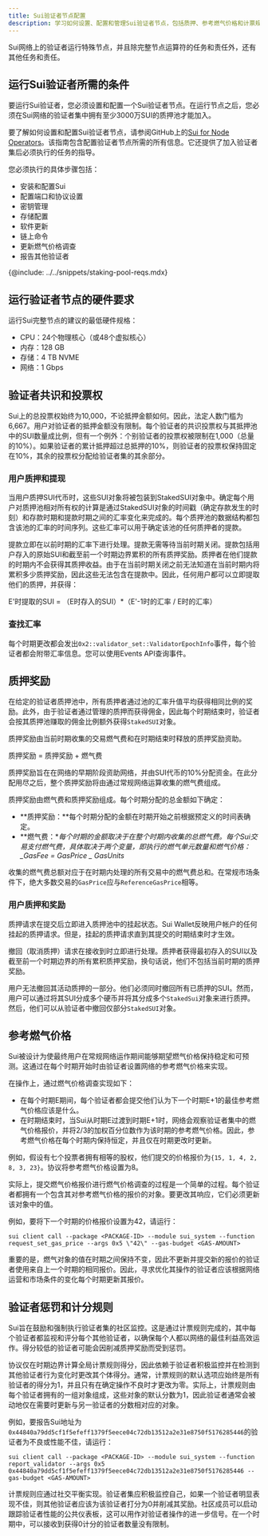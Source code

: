 ```yaml
---
title: Sui验证者节点配置
description: 学习如何设置、配置和管理Sui验证者节点，包括质押、参考燃气价格和计票规则。
---
```


Sui网络上的验证者运行特殊节点，并且除完整节点运算符的任务和责任外，还有其他任务和责任。

## 运行Sui验证者所需的条件

要运行Sui验证者，您必须设置和配置一个Sui验证者节点。在运行节点之后，您必须在Sui网络的验证者集中拥有至少3000万SUI的质押池才能加入。

要了解如何设置和配置Sui验证者节点，请参阅GitHub上的[Sui for Node Operators](https://github.com/MystenLabs/sui/blob/main/nre/sui_for_node_operators.md)。该指南包含配置验证者节点所需的所有信息。它还提供了加入验证者集后必须执行的任务的指导。

您必须执行的具体步骤包括：

- 安装和配置Sui
- 配置端口和协议设置
- 密钥管理
- 存储配置
- 软件更新
- 链上命令
- 更新燃气价格调查
- 报告其他验证者

{@include: ../../snippets/staking-pool-reqs.mdx}

## 运行验证者节点的硬件要求

运行Sui完整节点的建议的最低硬件规格：

- CPU：24个物理核心（或48个虚拟核心）
- 内存：128 GB
- 存储：4 TB NVME
- 网络：1 Gbps

## 验证者共识和投票权

Sui上的总投票权始终为10,000，不论抵押金额如何。因此，法定人数门槛为6,667。用户对验证者的抵押金额没有限制。每个验证者的共识投票权与其抵押池中的SUI数量成比例，但有一个例外：个别验证者的投票权被限制在1,000（总量的10%）。如果验证者的累计抵押超过总抵押的10%，则验证者的投票权保持固定在10%，其余的投票权分配给验证者集的其余部分。

### 用户质押和提现

当用户质押SUI代币时，这些SUI对象将被包装到StakedSUI对象中。确定每个用户对质押池相对所有权的计算是通过StakedSUI对象的时间戳（确定存款发生的时刻）和存款时期和提款时期之间的汇率变化来完成的。每个质押池的数据结构都包含该池的汇率的时间序列。这些汇率可以用于确定该池的任何质押者的提款。

提款立即在以前时期的汇率下进行处理。提款无需等待当前时期关闭。提款包括用户存入的原始SUI和截至前一个时期边界累积的所有质押奖励。质押者在他们提款的时期内不会获得其质押收益。由于在当前时期关闭之前无法知道在当前时期内将累积多少质押奖励，因此这些无法包含在提款中。因此，任何用户都可以立即提取他们的质押，并获得：

E'时提取的SUI = （E时存入的SUI）*（E'-1时的汇率 / E时的汇率）

### 查找汇率

每个时期更改都会发出`0x2::validator_set::ValidatorEpochInfo`事件，每个验证者都会附带汇率信息。您可以使用Events API查询事件。

## 质押奖励

在给定的验证者质押池中，所有质押者通过池的汇率升值平均获得相同比例的奖励。此外，由于验证者通过管理的质押而获得佣金，因此每个时期结束时，验证者会按其质押池赚取的佣金比例额外获得`StakedSUI`对象。

质押奖励由当前时期收集的交易燃气费和在时期结束时释放的质押奖励资助。

质押奖励 = 质押奖励 + 燃气费

质押奖励旨在在网络的早期阶段资助网络，并由SUI代币的10%分配资金。在此分配用尽之后，整个质押奖励将由通过常规网络运算收集的燃气费组成。

质押奖励由燃气费和质押奖励组成。每个时期分配的总金额如下确定：

- **质押奖励：**每个时期分配的金额在时期开始之前根据预定义的时间表确定。
- **燃气费：**每个时期的金额取决于在整个时期内收集的总燃气费。每个Sui交易支付燃气费，具体取决于两个变量，即执行的燃气单元数量和燃气价格：
  _GasFee = GasPrice _ GasUnits*

收集的燃气费总额对应于在时期内处理的所有交易中的燃气费总和。在常规市场条件下，绝大多数交易的`GasPrice`应与`ReferenceGasPrice`相等。



### 用户质押和奖励

质押请求在提交后立即进入质押池中的挂起状态。Sui Wallet反映用户帐户的任何挂起的质押请求。但是，挂起的质押请求直到其提交的时期结束时才生效。

撤回（取消质押）请求在接收到时立即进行处理。质押者获得最初存入的SUI以及截至前一个时期边界的所有累积质押奖励，换句话说，他们不包括当前时期的质押奖励。

用户无法撤回其活动质押的一部分。他们必须同时撤回所有已质押的SUI。然而，用户可以通过将其SUI分成多个硬币并将其分成多个`StakedSui`对象来进行质押。然后，他们可以从验证者中撤回仅部分`StakedSUI`对象。

## 参考燃气价格

Sui被设计为使最终用户在常规网络运作期间能够期望燃气价格保持稳定和可预测。这通过在每个时期开始时由验证者设置网络的参考燃气价格来实现。

在操作上，通过燃气价格调查实现如下：

- 在每个时期E期间，每个验证者都会提交他们认为下一个时期E+1的最佳参考燃气价格应该是什么。
- 在时期结束时，当Sui从时期E过渡到时期E+1时，网络会观察验证者集中的燃气价格报价，并将2/3的加权百分位数作为该时期的参考燃气价格。因此，参考燃气价格在每个时期内保持恒定，并且仅在时期更改时更新。

例如，假设有七个投票者拥有相等的股权，他们提交的价格报价为`{15, 1, 4, 2, 8, 3, 23}`。协议将参考燃气价格设置为8。

实际上，提交燃气价格报价进行燃气价格调查的过程是一个简单的过程。每个验证者都拥有一个包含其对参考燃气价格的报价的对象。要更改其响应，它们必须更新该对象中的值。

例如，要将下一个时期的价格报价设置为42，请运行：

```shell
sui client call --package <PACKAGE-ID> --module sui_system --function request_set_gas_price --args 0x5 \"42\" --gas-budget <GAS-AMOUNT>
```

重要的是，燃气对象的值在时期之间保持不变，因此不更新并提交新的报价的验证者使用来自上一个时期的相同报价。因此，寻求优化其操作的验证者应该根据网络运营和市场条件的变化每个时期更新其报价。

## 验证者惩罚和计分规则

Sui旨在鼓励和强制执行验证者集的社区监控。这是通过计票规则完成的，其中每个验证者都监视和评分每个其他验证者，以确保每个人都以网络的最佳利益高效运作。得分较低的验证者可能会因削减质押奖励而受到惩罚。

协议仅在时期边界计算全局计票规则得分，因此依赖于验证者积极监控并在检测到其他验证者行为变化时更改其个体得分。通常，计票规则的默认选项应始终是所有验证者的得分为1，并且只有在确定操作不良时才更改为零。实际上，计票规则由每个验证者拥有的一组对象组成，这些对象的默认分数为1，因此验证者通常会被动地仅在需要时更新与另一验证者的分数相对应的对象。

例如，要报告Sui地址为`0x44840a79dd5cf1f5efeff1379f5eece04c72db13512a2e31e8750f5176285446`的验证者为不良或性能不佳，请运行：

```shell
sui client call --package <PACKAGE-ID> --module sui_system --function report_validator --args 0x5 0x44840a79dd5cf1f5efeff1379f5eece04c72db13512a2e31e8750f5176285446 --gas-budget <GAS-AMOUNT>
```

计票规则应通过社交平衡实现。验证者集应积极监控自己，如果一个验证者明显表现不佳，则其他验证者应该为该验证者打分为0并削减其奖励。社区成员可以启动跟踪验证者性能的公共仪表板，这可以用作对验证者操作的进一步信号。在一个时期中，可以接收到获得0计分的验证者数量没有限制。
